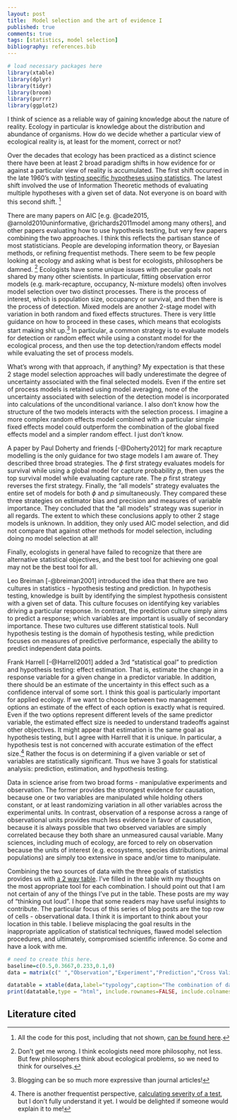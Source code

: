 ```yaml
--- 
layout: post 
title:  Model selection and the art of evidence I 
published: true 
comments: true
tags: [statistics, model selection] 
bibliography: references.bib
---
```


```r
# load necessary packages here
library(xtable)
library(dplyr)
library(tidyr)
library(broom)
library(purrr)
library(ggplot2)
```
I think of science as a reliable way of gaining knowledge about the nature of reality. Ecology in particular is knowledge about the distribution and abundance of organisms. How do we decide whether a particular view of ecological reality is, at least for the moment, correct or not?

Over the decades that ecology has been practiced as a distinct science there have been at least 2 broad paradigm shifts in how evidence for or against a particular view of reality is accumulated. The first shift occurred in the late 1960's with [testing specific hypotheses using statistics][therevolution]. The latest shift involved the use of Information Theoretic methods of evaluating multiple hypotheses with a given set of data. Not everyone is on board with this second shift. [^allthecode]

There are many papers on AIC [e.g. @cade2015, @arnold2010uninformative, @richards2011model among many others], and other papers evaluating how to use hypothesis testing, but very few papers combining the two approaches. I think this reflects the partisan stance of most statisticians. People are developing information theory, or Bayesian methods, or refining frequentist methods. There seem to be few people looking at ecology and asking what is best for ecologists, philosophers be damned. [^philosophers] Ecologists have some unique issues with peculiar goals not shared by many other scientists. In particular, fitting observation error models (e.g. mark-recapture, occupancy, N-mixture models) often involves model selection over two distinct processes. There is the process of interest, which is population size, occupancy or survival, and then there is the process of detection. Mixed models are another 2-stage model with variation in both random and fixed effects structures. There is very little guidance on how to proceed in these cases, which means that ecologists start making shit up.[^aside] In particular, a common strategy is to evaluate models for detection or random effect while using a constant model for the ecological process, and then use the top detection/random effects model while evaluating the set of process models. 

[^philosophers]: Don't get me wrong. I think ecologists need more philosophy, not less. But few philosophers think about ecological problems, so we need to think for ourselves. 

What's wrong with that approach, if anything? My expectation is that these 2 stage model selection approaches will badly underestimate the degree of uncertainty associated with the final selected models. Even if the entire set of process models is retained using model averaging, none of the uncertainty associated with selection of the detection model is incorporated into calculations of the unconditional variance. I also don't know how the structure of the two models interacts with the selection process. I imagine a more complex random effects model combined with a particular simple fixed effects model could outperform the combination of the global fixed effects model and a simpler random effect. I just don't know. 

[^aside]: Blogging can be so much more expressive than journal articles! 

A paper by Paul Doherty and friends [-@Doherty2012] for mark recapture modelling is the only guidance for two stage models I am aware of. They described three broad strategies. The $\phi$ first strategy evaluates models for survival while using a global model for capture probability $p$, then uses the top survival model while evaluating capture rate. The $p$ first strategy reverses the first strategy. Finally, the "all models" strategy evaluates the entire set of models for both $\phi$ and $p$ simultaneously. They compared these three strategies on estimator bias and precision and measures of variable importance. They concluded that the "all models" strategy was superior in all regards. The extent to which these conclusions apply to other 2 stage models is unknown. In addition, they only used AIC model selection, and did not compare that against other methods for model selection, including doing no model selection at all! 

Finally, ecologists in general have failed to recognize that there are alternative statistical objectives, and the best tool for achieving one goal may not be the best tool for all.

[therevolution]: https://dynamicecology.wordpress.com/2016/05/23/making-modern-ecology-mercer-award-winners-during-the-1950s-and-1960s/

Leo Breiman [-@breiman2001] introduced the idea that there are two cultures in statistics - hypothesis testing and prediction. In hypothesis testing, knowledge is built by identifying the simplest hypothesis consistent with a given set of data. This culture focuses on identifying key variables driving a particular response. In contrast, the prediction culture simply aims to predict a response; which variables are important is usually of secondary importance. These two cultures use different statistical tools. Null hypothesis testing is the domain of hypothesis testing, while prediction focuses on measures of predictive performance, especially the ability to predict independent data points. 

Frank Harrell [-@Harrell2001] added a 3rd "statistical goal" to prediction and hypothesis testing: effect estimation. That is, estimate the change in a response variable for a given change in a predictor variable. In addition, there should be an estimate of the uncertainty in this effect such as a confidence interval of some sort. I think this goal is particularly important for applied ecology. If we want to choose between two management options an estimate of the effect of each option is exactly what is required. Even if the two options represent different levels of the same predictor variable, the estimated effect size is needed to understand tradeoffs against other objectives. It might appear that estimation is the same goal as hypothesis testing, but I agree with Harrell that it is unique. In particular, a hypothesis test is not concerned with accurate estimation of the effect size.[^severity] Rather the focus is on determining if a given variable or set of variables are statistically significant. Thus we have 3 goals for statistical analysis: prediction, estimation, and hypothesis testing.

[^severity]: There is another frequentist perspective, [calculating severity of a test](https://errorstatistics.com/2012/05/17/4060/), but I don't fully understand it yet. I would be delighted if someone would explain it to me!

Data in science arise from two broad forms - manipulative experiments and observation. The former provides the strongest evidence for causation, because one or two variables are manipulated while holding others constant, or at least randomizing variation in all other variables across the experimental units. In contrast, observation of a response across a range of observational units provides much less evidence in favor of causation, because it is always possible that two observed variables are simply correlated because they both share an unmeasured causal variable. Many sciences, including much of ecology, are forced to rely on observation because the units of interest (e.g. ecosystems, species distributions, animal populations) are simply too extensive in space and/or time to manipulate. 

Combining the two sources of data with the three goals of statistics provides us with [a 2 way table](#typology). I've filled in the table with my thoughts on the most appropriate tool for each combination. I should point out that I am not certain of any of the things I've put in the table. These posts are my way of "thinking out loud". I hope that some readers may have useful insights to contribute. 
The particular focus of this series of blog posts are the top row of cells - observational data. I think it is important to think about your location in this table. I believe misplacing the goal results in the inappropriate application of statistical techniques, flawed model selection procedures, and ultimately, compromised scientific inference. So come and have a look with me.

```r
# need to create this here.
baseline=c(0.5,0.3667,0.233,0.1,0)
data = matrix(c(" ","Observation","Experiment","Prediction","Cross Validation","*","Estimation","AIC","*","Hypothesis Testing","AIC","Backwards Selection"),nrow=3,ncol=4)

datatable = xtable(data,label="typology",caption="The combination of data source and inferential goal yields a 2 x 3 table of commonly used methods. The cells marked with * are not typically observed.")
print(datatable,type = "html", include.rownames=FALSE, include.colnames=FALSE,hline.after=c(0,1,nrow(datatable)),caption.placement="top")
``` 



[^allthecode]: All the code for this post, including that not shown, [can be found here](https::/github.com/atyre2/atyre2.github.io/blob/master/_drafts/model-selection-intro.Rmd).

## Literature cited
